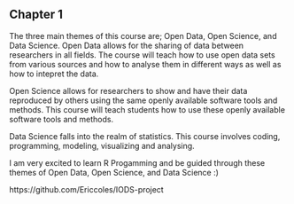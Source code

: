 ## Chapter 1
The three main themes of this course are; Open Data, Open Science, and Data Science. 
Open Data allows for the sharing of data between researchers in all fields. The course will teach how to use open data sets from various sources and how to analyse them in different ways as well as how to intepret the data.

Open Science allows for researchers to show and have their data reproduced by others using the same openly available software tools and methods. This course will teach students how to use these openly available software tools and methods.

Data Science falls into the realm of statistics. This course involves coding, programming, modeling, visualizing and analysing.

I am very excited to learn R Progamming and be guided through these themes of Open Data, Open Science, and Data Science :)

https://github.com/Ericcoles/IODS-project

